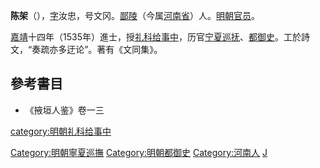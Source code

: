 '''陈架'''（{{bd|?||?|}}），[[表字|字]]汝忠，号文冈。[[鄙陵|鄙陵]]（今属[[河南省|河南省]]）人。[[明朝官员|明朝官员]]。

[[嘉靖|嘉靖]]十四年（1535年）進士，授[[礼科给事中|礼科给事中]]，历官[[宁夏巡抚|宁夏巡抚]]、[[都御史|都御史]]。工於詩文，“奏疏亦多迂论”。著有《文同集》。

== 參考書目==
*《掖垣人鉴》卷一三

{{明朝官员小作品}}
{{DEFAULTSORT:C}}
[[category:明朝礼科给事中|category:明朝礼科给事中]]
[[Category:明朝寧夏巡撫|Category:明朝寧夏巡撫]]
[[Category:明朝都御史|Category:明朝都御史]]
[[Category:河南人|Category:河南人]]
[[Category:陈姓|J]]